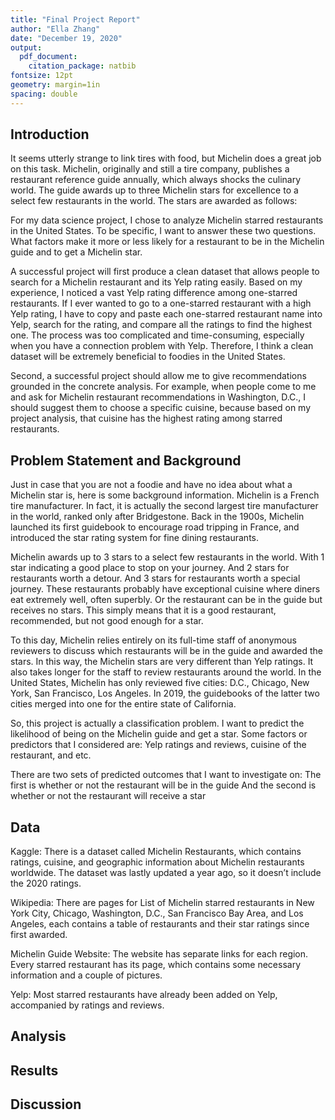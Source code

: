 ```yaml
---
title: "Final Project Report"
author: "Ella Zhang"
date: "December 19, 2020"
output:
  pdf_document:
    citation_package: natbib
fontsize: 12pt
geometry: margin=1in
spacing: double
---
```


## Introduction

It seems utterly strange to link tires with food, but Michelin does a great job on this task. Michelin, originally and still a tire company, publishes a restaurant reference guide annually, which always shocks the culinary world. The guide awards up to three Michelin stars for excellence to a select few restaurants in the world. The stars are awarded as follows:

For my data science project, I chose to analyze Michelin starred restaurants in the United States. To be specific, I want to answer these two questions. What factors make it more or less likely for a restaurant to be in the Michelin guide and to get a Michelin star.

A successful project will first produce a clean dataset that allows people to search for a Michelin restaurant and its Yelp rating easily. Based on my experience, I noticed a vast Yelp rating difference among one-starred restaurants. If I ever wanted to go to a one-starred restaurant with a high Yelp rating, I have to copy and paste each one-starred restaurant name into Yelp, search for the rating, and compare all the ratings to find the highest one. The process was too complicated and time-consuming, especially when you have a connection problem with Yelp. Therefore, I think a clean dataset will be extremely beneficial to foodies in the United States.

Second, a successful project should allow me to give recommendations grounded in the concrete analysis. For example, when people come to me and ask for Michelin restaurant recommendations in Washington, D.C., I should suggest them to choose a specific cuisine, because based on my project analysis, that cuisine has the highest rating among starred restaurants.

## Problem Statement and Background

Just in case that you are not a foodie and have no idea about what a Michelin star is, here is some background information. Michelin is a French tire manufacturer. In fact, it is actually the second largest tire manufacturer in the world, ranked only after Bridgestone. Back in the 1900s, Michelin launched its first guidebook to encourage road tripping in France, and introduced the star rating system for fine dining restaurants.

Michelin awards up to 3 stars to a select few restaurants in the world. With 1 star indicating a good place to stop on your journey. And 2 stars for restaurants worth a detour. And 3 stars for restaurants worth a special journey. These restaurants probably have exceptional cuisine where diners eat extremely well, often superbly. Or the restaurant can be in the guide but receives no stars. This simply means that it is a good restaurant, recommended, but not good enough for a star.

To this day, Michelin relies entirely on its full-time staff of anonymous reviewers to discuss which restaurants will be in the guide and awarded the stars. In this way, the Michelin stars are very different than Yelp ratings. It also takes longer for the staff to review restaurants around the world. In the United States, Michelin has only reviewed five cities: D.C., Chicago, New York, San Francisco, Los Angeles. In 2019, the guidebooks of the latter two cities merged into one for the entire state of California.

So, this project is actually a classification problem. I want to predict the likelihood of being on the Michelin guide and get a star. Some factors or predictors that I considered are: Yelp ratings and reviews, cuisine of the restaurant, and etc.

There are two sets of predicted outcomes that I want to investigate on:
The first is whether or not the restaurant will be in the guide
And the second is whether or not the restaurant will receive a star

## Data

Kaggle: There is a dataset called Michelin Restaurants, which contains ratings, cuisine, and geographic information about Michelin restaurants worldwide. The dataset was lastly updated a year ago, so it doesn’t include the 2020 ratings.

Wikipedia: There are pages for List of Michelin starred restaurants in New York City, Chicago, Washington, D.C., San Francisco Bay Area, and Los Angeles, each contains a table of restaurants and their star ratings since first awarded. 

Michelin Guide Website: The website has separate links for each region. Every starred restaurant has its page, which contains some necessary information and a couple of pictures.

Yelp: Most starred restaurants have already been added on Yelp, accompanied by ratings and reviews.


## Analysis


## Results


## Discussion
